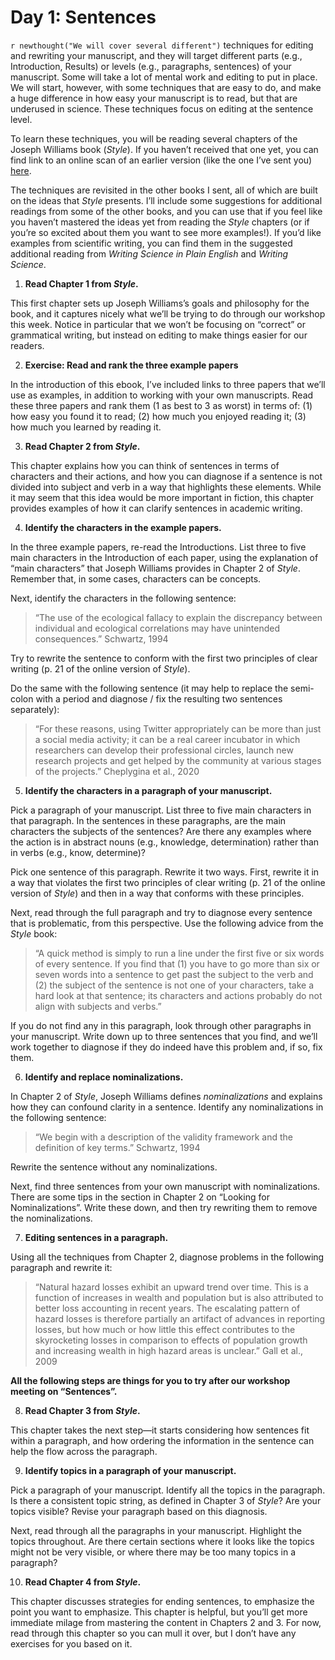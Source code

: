 # Day 1: Sentences 

`r newthought("We will cover several different")` techniques for editing and rewriting
your manuscript, and they will target different parts (e.g., Introduction, Results) or 
levels (e.g., paragraphs, sentences) of your manuscript. Some will take a lot of mental 
work and editing to put in place. We will start, however, with some techniques that
are easy to do, and make a huge difference in how easy your manuscript is to read, but
that are underused in science. These techniques focus on editing at the sentence level.

To learn these techniques, you will be reading several chapters of the Joseph
Williams book (*Style*). If you haven't received that one yet, you can find link
to an online scan of an earlier version (like the one I've sent you)
[here](https://sites.duke.edu/niou/files/2014/07/WilliamsJosephM1990StyleTowardClarityandGrace.pdf).

The techniques are revisited in the other books I sent, all of which are built on 
the ideas that *Style* presents. I'll include some suggestions for additional readings 
from some of the other books, and you can use that if you feel like you haven't mastered
the ideas yet from reading the *Style* chapters (or if you're so excited about them you 
want to see more examples!). If you'd like examples from scientific writing, you can find 
them in the suggested additional reading from *Writing Science in Plain English* and 
*Writing Science*. 

1. **Read Chapter 1 from *Style*.** 

This first chapter sets up Joseph Williams's goals and philosophy for the book,
and it captures nicely what we'll be trying to do through our workshop this
week. Notice in particular that we won't be focusing on "correct" or grammatical
writing, but instead on editing to make things easier for our readers.

2. **Exercise: Read and rank the three example papers**

In the introduction of this ebook, I've included links to three papers that
we'll use as examples, in addition to working with your own manuscripts. Read
these three papers and rank them (1 as best to 3 as worst) in terms of: (1) how
easy you found it to read; (2) how much you enjoyed reading it; (3) how much you
learned by reading it.

3. **Read Chapter 2 from *Style*.**

This chapter explains how you can think of sentences in terms of characters and 
their actions, and how you can diagnose if a sentence is not divided into 
subject and verb in a way that highlights these elements. While it may seem that
this idea would be more important in fiction, this chapter provides examples of how
it can clarify sentences in academic writing.

4. **Identify the characters in the example papers.**

In the three example papers, re-read the Introductions. List three to five main 
characters in the Introduction of each paper, using the explanation of "main characters"
that Joseph Williams provides in Chapter 2 of *Style*. Remember that, in some cases, 
characters can be concepts. 

Next, identify the characters in the following sentence:

> "The use of the ecological fallacy to explain the discrepancy between
individual and ecological correlations may have unintended consequences."
Schwartz, 1994

Try to rewrite the sentence to conform with the first two principles of clear
writing (p. 21 of the online version of *Style*).

Do the same with the following sentence (it may help to replace the semi-colon
with a period and diagnose / fix the resulting two sentences separately): 

> "For these reasons, using Twitter appropriately can be more than just a social
media activity; it can be a real career incubator in which researchers can
develop their professional circles, launch new research projects and get helped
by the community at various stages of the projects." Cheplygina et al., 2020

5. **Identify the characters in a paragraph of your manuscript.**

Pick a paragraph of your manuscript. List three to five main characters in that paragraph.
In the sentences in these paragraphs, are the main characters the subjects of the 
sentences? Are there any examples where the action is in abstract nouns (e.g., knowledge, 
determination) rather than in verbs (e.g., know, determine)?

Pick one sentence of this paragraph. Rewrite it two ways. First, rewrite it in a way that
violates the first two principles of clear writing (p. 21 of the online version of *Style*)
and then in a way that conforms with these principles. 

Next, read through the full paragraph and try to diagnose every sentence that is
problematic, from this perspective. Use the following advice from the *Style*
book:

> "A quick method is simply to run a line under the first five or six words of
every sentence. If you find that (1) you have to go more than six or seven words
into a sentence to get past the subject to the verb and (2) the subject of the
sentence is not one of your characters, take a hard look at that sentence; its
characters and actions probably do not align with subjects and verbs."

If you do not find any in this paragraph, look through other paragraphs in your 
manuscript. Write down up to three sentences that you find, and we'll work together
to diagnose if they do indeed have this problem and, if so, fix them.

6. **Identify and replace nominalizations.**

In Chapter 2 of *Style*, Joseph Williams defines *nominalizations* and explains how 
they can confound clarity in a sentence. Identify any nominalizations in the following
sentence: 

> "We begin with a description of the validity framework and the definition of
key terms." Schwartz, 1994

Rewrite the sentence without any nominalizations. 

Next, find three sentences from your own manuscript with nominalizations. There
are some tips in the section in Chapter 2 on "Looking for Nominalizations".
Write these down, and then try rewriting them to remove the nominalizations.

7. **Editing sentences in a paragraph.**

Using all the techniques from Chapter 2, diagnose problems in the following 
paragraph and rewrite it: 

> "Natural hazard losses exhibit an upward trend over time. This is a function
of increases in wealth and population but is also attributed to better loss
accounting in recent years. The escalating pattern of hazard losses is therefore
partially an artifact of advances in reporting losses, but how much or how
little this effect contributes to the skyrocketing losses in comparison to
effects of population growth and increasing wealth in high hazard areas is
unclear." Gall et al., 2009

**All the following steps are things for you to try after our workshop 
meeting on "Sentences".**

8. **Read Chapter 3 from *Style*.**

This chapter takes the next step---it starts considering how sentences fit 
within a paragraph, and how ordering the information in the sentence can 
help the flow across the paragraph. 

9. **Identify topics in a paragraph of your manuscript.**

Pick a paragraph of your manuscript. Identify all the topics in the paragraph. 
Is there a consistent topic string, as defined in Chapter 3 of *Style*? 
Are your topics visible? Revise your paragraph based on this diagnosis.

Next, read through all the paragraphs in your manuscript. Highlight the topics
throughout. Are there certain sections where it looks like the topics might not
be very visible, or where there may be too many topics in a paragraph?

10. **Read Chapter 4 from *Style*.**

This chapter discusses strategies for ending sentences, to emphasize the point
you want to emphasize. This chapter is helpful, but you'll get more immediate
milage from mastering the content in Chapters 2 and 3. For now, read through
this chapter so you can mull it over, but I don't have any exercises for you
based on it.

